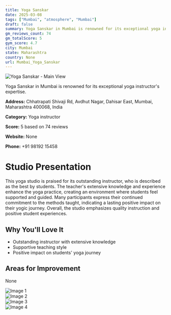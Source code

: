 ```yaml
---
title: Yoga Sanskar
date: 2025-03-08
tags: ["Mumbai", "atmosphere", "Mumbai"]  
draft: false
summary: Yoga Sanskar in Mumbai is renowned for its exceptional yoga instructor's expertise.
gm_reviews_count: 74
gm_totalScore: 5
gym_score: 4.7
city: Mumbai
state: Maharashtra
country: None
url: Mumbai_Yoga_Sanskar
---
```


<div className="aspect-[16/9] relative my-8">
  <img 
    src="https://lh5.googleusercontent.com/p/AF1QipOPgJChtFfScI5VY6l2AtOk4pNQen6xfR7EImTp=w1920-h1080-k-no"
    alt="Yoga Sanskar - Main View"
    className="object-cover absolute inset-0 w-full h-full rounded-lg"
  />
</div>

Yoga Sanskar in Mumbai is renowned for its exceptional yoga instructor's expertise.

**Address:** Chhatrapati Shivaji Rd, Avdhut Nagar, Dahisar East, Mumbai, Maharashtra 400068, India

**Category:** Yoga instructor

**Score:** 5 based on 74 reviews

**Website:** None

**Phone:** +91 98192 15458

# Studio Presentation

This yoga studio is praised for its outstanding instructor, who is described as the best by students. The teacher's extensive knowledge and experience enhance the yoga practice, creating an environment where students feel supported and guided. Many participants express their continued commitment to the methods taught, indicating a lasting positive impact on their yogic journey. Overall, the studio emphasizes quality instruction and positive student experiences.



## Why You'll Love It

- Outstanding instructor with extensive knowledge
- Supportive teaching style
- Positive impact on students' yoga journey

## Areas for Improvement

None

<div className="grid grid-cols-1 xl:grid-cols-2 gap-4 my-8">
<div className="aspect-[4/3] relative"><img src="https://lh5.googleusercontent.com/p/AF1QipNiWhzhI96Y2zTHdEi5fjd5n1TjhWsEWNfGLGpk=w1920-h1080-k-no" alt="Image 1" className="object-cover absolute inset-0 w-full h-full rounded-lg" /></div>
<div className="aspect-[4/3] relative"><img src="https://lh5.googleusercontent.com/p/AF1QipOdADgx__HcOSvFiZjpc3azFfy-cX1RZPyTYExU=w1920-h1080-k-no" alt="Image 2" className="object-cover absolute inset-0 w-full h-full rounded-lg" /></div>
<div className="aspect-[4/3] relative"><img src="https://lh5.googleusercontent.com/p/AF1QipOQ3erQ_QKrB0BafFAWFuOfPeOnUfU-rDXyQeoy=w1920-h1080-k-no" alt="Image 3" className="object-cover absolute inset-0 w-full h-full rounded-lg" /></div>
<div className="aspect-[4/3] relative"><img src="https://streetviewpixels-pa.googleapis.com/v1/thumbnail?panoid=b8C6L3z1vK9sKtEOhnVw_g&cb_client=maps_sv.tactile.gps&w=203&h=100&yaw=19.568499&pitch=0&thumbfov=100" alt="Image 4" className="object-cover absolute inset-0 w-full h-full rounded-lg" /></div>
</div>